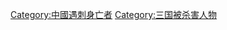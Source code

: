{{DEFAULTSORT:S三國遇刺身亡者}}
[[Category:中國遇刺身亡者|Category:中國遇刺身亡者]]
[[Category:三国被杀害人物|Category:三国被杀害人物]]